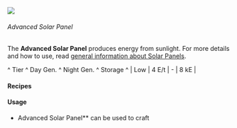 ![](/mods/techreborn/advanced_solar_panel.png)

###### Advanced Solar Panel


The **Advanced Solar Panel** produces energy from sunlight. For more
details and how to use, read [general information about Solar
Panels](energy:generators:solar_panels "wikilink").

\^ Tier \^ Day Gen. \^ Night Gen. \^ Storage \^ \| Low \| 4 E/t \| - \|
8 kE \|

#### Recipes

<Recipe recipe=" input techreborn:coal_dust minecraft:glass
techreborn:coal_dust input minecraft:glass techreborn:coal_dust
minecraft:glass input techreborn:advanced_circuit
techreborn:basic_solar_panel techreborn:advanced_circuit output
techreborn:advanced_solar_panel "/>
<Recipe recipe=" input techreborn:coal_dust minecraft:glass
techreborn:coal_dust input minecraft:glass techreborn:coal_dust
minecraft:glass input techreborn:advanced_circuit
techreborn:basic_machine_frame techreborn:advanced_circuit output
techreborn:advanced_solar_panel "/>

#### Usage

- Advanced Solar Panel** can be used to craft
        <Mcitem id="techreborn:industrial_solar_panel"/>
